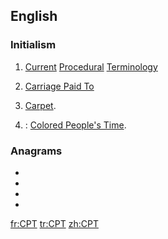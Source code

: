 ==English==
{{wikipedia|Current Procedural Terminology}}

===Initialism===
{{rfc-header|Initialism}}
{{head|en|initialism}}

# {{lb|en|medicine}} [[current|Current]] [[procedure|Procedural]] [[terminology|Terminology]]
# {{lb|en|incoterm}} [[Carriage Paid To]]
# [[carpet|Carpet]].
# {{label|en|US|derogatory|_|slang|dated}} {{altform|CP Time|lang=en|nodot=a}}: [[Colored People's Time]].

===Anagrams===
* {{l|en|pct}}
* {{l|en|PTC}}
* {{l|en|TCP}}
* {{l|en|TPC}}

[[fr:CPT]]
[[tr:CPT]]
[[zh:CPT]]